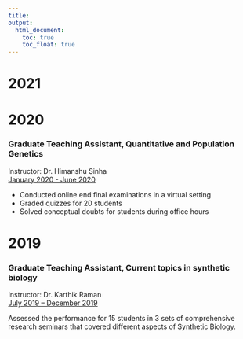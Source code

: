 ```yaml
---
title: 
output: 
  html_document:
    toc: true
    toc_float: true
---
```

# 2021



# 2020
### Graduate Teaching Assistant, Quantitative and Population Genetics 
Instructor: Dr. Himanshu Sinha
<u> <br> January 2020 - June 2020 </u>

* Conducted online end final examinations in a virtual setting
* Graded quizzes for 20 students 
* Solved conceptual doubts for students during office hours

# 2019
### Graduate Teaching Assistant, Current topics in synthetic biology 
Instructor: Dr. Karthik Raman
<u> <br> July 2019 – December 2019 </u> 

Assessed the performance for 15 students in 3 sets of comprehensive research seminars that covered different aspects of Synthetic Biology.

